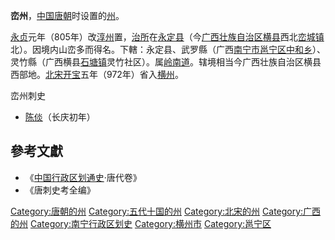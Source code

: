 '''峦州'''，[[中国|中国]][[唐朝|唐朝]]时设置的[[州|州]]。

[[永貞_(唐朝)|永贞]]元年（805年）改[[淳州_(广西)|淳州]]置，[[治所|治所]]在[[永定县_(唐朝)|永定县]]（今[[广西壮族自治区|广西壮族自治区]][[横县|横县]]西北[[峦城镇|峦城镇]]北）。因境内山峦多而得名。下轄：永定县、武罗縣（广西[[南宁市|南宁市]][[邕宁区|邕宁区]][[中和镇_(南宁市)|中和乡]]）、灵竹縣（广西横县[[石塘镇_(横县)|石塘镇]]灵竹社区）。属[[岭南道|岭南道]]。辖境相当今广西壮族自治区横县西部地。[[北宋|北宋]][[开宝|开宝]]五年（972年）省入[[横州_(唐朝)|横州]]。 
;峦州刺史
* [[陈倓|陈倓]]（长庆初年）

==參考文獻==
*《[[中国行政区划通史|中国行政区划通史]]·唐代卷》
*《唐刺史考全编》

{{十國行政區劃|nocat}}
{{广西行政区划小作品}}
{{DEFAULTSORT:L}}
[[Category:唐朝的州|Category:唐朝的州]]
[[Category:五代十国的州|Category:五代十国的州]]
[[Category:北宋的州|Category:北宋的州]]
[[Category:广西的州|Category:广西的州]]
[[Category:南宁行政区划史|Category:南宁行政区划史]]
[[Category:横州市|Category:横州市]]
[[Category:邕宁区|Category:邕宁区]]